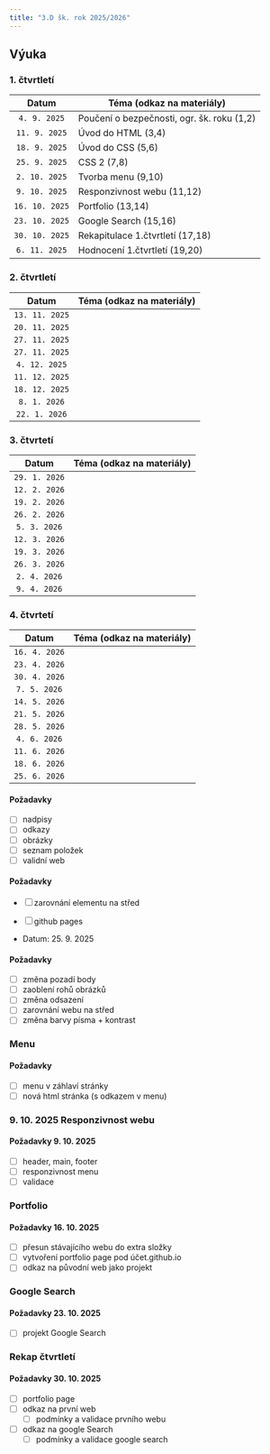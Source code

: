 ```yaml
---
title: "3.D šk. rok 2025/2026"
---
```


## Výuka

### 1. čtvrtletí

  Datum       | Téma (odkaz na materiály) 
:------------:|---------------------------
  `4. 9. 2025`|Poučení o bezpečnosti, ogr. šk. roku (1,2)
 `11. 9. 2025`|Úvod do HTML (3,4)
 `18. 9. 2025`|Úvod do CSS (5,6)
 `25. 9. 2025`|CSS 2 (7,8)
 `2. 10. 2025`|Tvorba menu (9,10)
 `9. 10. 2025`|Responzivnost webu (11,12)
`16. 10. 2025`|Portfolio (13,14)
`23. 10. 2025`|Google Search (15,16)
`30. 10. 2025`|Rekapitulace 1.čtvrtletí (17,18)
 `6. 11. 2025`|Hodnocení 1.čtvrtletí (19,20)

### 2. čtvrtletí

  Datum       | Téma (odkaz na materiály) 
:------------:|---------------------------
`13. 11. 2025`|
`20. 11. 2025`|
`27. 11. 2025`|
`27. 11. 2025`|
 `4. 12. 2025`|
`11. 12. 2025`|
`18. 12. 2025`|
  `8. 1. 2026`|
 `22. 1. 2026`|

### 3. čtvrtetí

  Datum       | Téma (odkaz na materiály) 
:------------:|---------------------------
`29. 1. 2026` |
`12. 2. 2026` |
`19. 2. 2026` |
`26. 2. 2026` |
 `5. 3. 2026` |
`12. 3. 2026` |
`19. 3. 2026` |
`26. 3. 2026` |
 `2. 4. 2026` |
 `9. 4. 2026` |

### 4. čtvrtetí

  Datum       | Téma (odkaz na materiály) 
:------------:|---------------------------
`16. 4. 2026` |
`23. 4. 2026` |
`30. 4. 2026` |
 `7. 5. 2026` |
`14. 5. 2026` |
`21. 5. 2026` |
`28. 5. 2026` |
 `4. 6. 2026` |
`11. 6. 2026` |
`18. 6. 2026` |
`25. 6. 2026` |

#### Požadavky 

- [ ] nadpisy
- [ ] odkazy
- [ ] obrázky
- [ ] seznam položek
- [ ] validní web

#### Požadavky 

- [ ] zarovnání elementu na střed
- [ ] github pages


- Datum: 25. 9. 2025

#### Požadavky 

- [ ] změna pozadí body
- [ ] zaoblení rohů obrázků
- [ ] změna odsazení
- [ ] zarovnání webu na střed
- [ ] změna barvy písma + kontrast

### Menu

#### Požadavky 

- [ ] menu v záhlaví stránky
- [ ] nová html stránka (s odkazem v menu)

### 9. 10. 2025 Responzivnost webu

#### Požadavky 9. 10. 2025

- [ ] header, main, footer
- [ ] responzivnost menu
- [ ] validace

### Portfolio

#### Požadavky 16. 10. 2025

- [ ] přesun stávajícího webu do extra složky
- [ ] vytvoření portfolio page pod účet.github.io 
- [ ] odkaz na původní web jako projekt

### Google Search

#### Požadavky 23. 10. 2025

- [ ] projekt Google Search

### Rekap čtvrtletí

#### Požadavky 30. 10. 2025

- [ ] portfolio page
- [ ] odkaz na první web
  + [ ] podmínky a validace prvního webu
- [ ] odkaz na google Search
  + [ ] podmínky a validace google search

